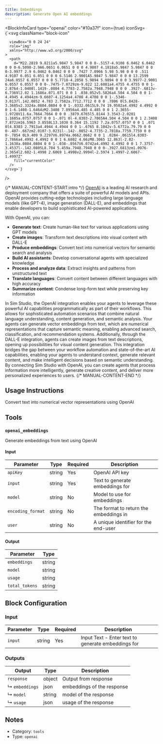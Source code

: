 ```yaml
---
title: Embeddings
description: Generate Open AI embeddings
---
```



<BlockInfoCard 
  type="openai"
  color="#10a37f"
  icon={true}
  iconSvg={`<svg className="block-icon"
      
      
      
      viewBox="0 0 24 24"
      role="img"
      xmlns="http://www.w3.org/2000/svg"
    >
      <path
        d="M22.2819 9.8211a5.9847 5.9847 0 0 0-.5157-4.9108 6.0462 6.0462 0 0 0-6.5098-2.9A6.0651 6.0651 0 0 0 4.9807 4.1818a5.9847 5.9847 0 0 0-3.9977 2.9 6.0462 6.0462 0 0 0 .7427 7.0966 5.98 5.98 0 0 0 .511 4.9107 6.051 6.051 0 0 0 6.5146 2.9001A5.9847 5.9847 0 0 0 13.2599 24a6.0557 6.0557 0 0 0 5.7718-4.2058 5.9894 5.9894 0 0 0 3.9977-2.9001 6.0557 6.0557 0 0 0-.7475-7.0729zm-9.022 12.6081a4.4755 4.4755 0 0 1-2.8764-1.0408l.1419-.0804 4.7783-2.7582a.7948.7948 0 0 0 .3927-.6813v-6.7369l2.02 1.1686a.071.071 0 0 1 .038.052v5.5826a4.504 4.504 0 0 1-4.4945 4.4944zm-9.6607-4.1254a4.4708 4.4708 0 0 1-.5346-3.0137l.142.0852 4.783 2.7582a.7712.7712 0 0 0 .7806 0l5.8428-3.3685v2.3324a.0804.0804 0 0 1-.0332.0615L9.74 19.9502a4.4992 4.4992 0 0 1-6.1408-1.6464zM2.3408 7.8956a4.485 4.485 0 0 1 2.3655-1.9728V11.6a.7664.7664 0 0 0 .3879.6765l5.8144 3.3543-2.0201 1.1685a.0757.0757 0 0 1-.071 0l-4.8303-2.7865A4.504 4.504 0 0 1 2.3408 7.872zm16.5963 3.8558L13.1038 8.364 15.1192 7.2a.0757.0757 0 0 1 .071 0l4.8303 2.7913a4.4944 4.4944 0 0 1-.6765 8.1042v-5.6772a.79.79 0 0 0-.407-.667zm2.0107-3.0231l-.142-.0852-4.7735-2.7818a.7759.7759 0 0 0-.7854 0L9.409 9.2297V6.8974a.0662.0662 0 0 1 .0284-.0615l4.8303-2.7866a4.4992 4.4992 0 0 1 6.6802 4.66zM8.3065 12.863l-2.02-1.1638a.0804.0804 0 0 1-.038-.0567V6.0742a4.4992 4.4992 0 0 1 7.3757-3.4537l-.142.0805L8.704 5.459a.7948.7948 0 0 0-.3927.6813zm1.0976-2.3654l2.602-1.4998 2.6069 1.4998v2.9994l-2.5974 1.4997-2.6067-1.4997Z"
        fill="currentColor"
      />
    </svg>`}
/>

{/* MANUAL-CONTENT-START:intro */}
[OpenAI](https://www.openai.com) is a leading AI research and deployment company that offers a suite of powerful AI models and APIs. OpenAI provides cutting-edge technologies including large language models (like GPT-4), image generation (DALL-E), and embeddings that enable developers to build sophisticated AI-powered applications.

With OpenAI, you can:

- **Generate text**: Create human-like text for various applications using GPT models
- **Create images**: Transform text descriptions into visual content with DALL-E
- **Produce embeddings**: Convert text into numerical vectors for semantic search and analysis
- **Build AI assistants**: Develop conversational agents with specialized knowledge
- **Process and analyze data**: Extract insights and patterns from unstructured text
- **Translate languages**: Convert content between different languages with high accuracy
- **Summarize content**: Condense long-form text while preserving key information

In Sim Studio, the OpenAI integration enables your agents to leverage these powerful AI capabilities programmatically as part of their workflows. This allows for sophisticated automation scenarios that combine natural language understanding, content generation, and semantic analysis. Your agents can generate vector embeddings from text, which are numerical representations that capture semantic meaning, enabling advanced search, classification, and recommendation systems. Additionally, through the DALL-E integration, agents can create images from text descriptions, opening up possibilities for visual content generation. This integration bridges the gap between your workflow automation and state-of-the-art AI capabilities, enabling your agents to understand context, generate relevant content, and make intelligent decisions based on semantic understanding. By connecting Sim Studio with OpenAI, you can create agents that process information more intelligently, generate creative content, and deliver more personalized experiences to users.
{/* MANUAL-CONTENT-END */}


## Usage Instructions

Convert text into numerical vector representations using OpenAI



## Tools

### `openai_embeddings`

Generate embeddings from text using OpenAI

#### Input

| Parameter | Type | Required | Description |
| --------- | ---- | -------- | ----------- |
| `apiKey` | string | Yes | OpenAI API key |
| `input` | string | Yes | Text to generate embeddings for |
| `model` | string | No | Model to use for embeddings |
| `encoding_format` | string | No | The format to return the embeddings in |
| `user` | string | No | A unique identifier for the end-user |

#### Output

| Parameter | Type |
| --------- | ---- |
| `embeddings` | string |
| `model` | string |
| `usage` | string |
| `total_tokens` | string |



## Block Configuration

### Input

| Parameter | Type | Required | Description | 
| --------- | ---- | -------- | ----------- | 
| `input` | string | Yes | Input Text - Enter text to generate embeddings for |



### Outputs

| Output | Type | Description |
| ------ | ---- | ----------- |
| `response` | object | Output from response |
| ↳ `embeddings` | json | embeddings of the response |
| ↳ `model` | string | model of the response |
| ↳ `usage` | json | usage of the response |


## Notes

- Category: `tools`
- Type: `openai`

